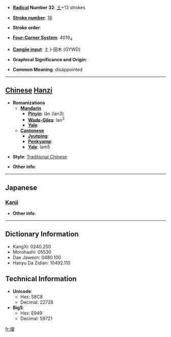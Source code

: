 * '''[[Wiktionary:Chinese radical index| Radical]] Number 32''': [[Wiktionary:Chinese radical index 土|土]]+13 strokes

* '''[[Wiktionary:Chinese total strokes index|Stroke number]]''': [[Wiktionary:Chinese total strokes index 16|16]]

* '''Stroke order''': 

* '''[[Wiktionary:Chinese four corner index|Four-Corner System]]''': 4019<sub>4</sub>

* '''[[Wiktionary:Chinese Cangjie index|Cangjie input]]''': 土卜田木 (GYWD)

* '''Graphical Significance and Origin''': 

* '''Common Meaning''': disappointed

----

== [[Chinese]] [[Hanzi]] ==

* '''Romanizations'''
** '''[[Mandarin]]'''
*** '''[[Pinyin]]''': lǎn (lan3)
*** '''[[Wade-Giles]]''': lan<sup>3</sup>
*** '''[[Yale]]''': 
** '''[[Cantonese]]'''
*** '''[[Jyutping]]''':
*** '''[[Penkyamp]]''': 
*** '''[[Yale]]''': lam5

* '''Style''': [[Traditional Chinese]] 

* '''Other info''': 

----

==Japanese==
===[[Kanji]]===
{{kanji|on readings=[[おん]] (on), [[らん]] (ran)
|kun readings=
}}

* '''Other info''':  

----

== Dictionary Information ==

* KangXi: 0240.250
* Morohashi: 05530
* Dae Jaweon: 0480.100
* Hanyu Da Zidian: 10492.110

== Technical Information ==

* '''Unicode''':
** Hex: 58C8
** Decimal: 22728
* '''Big5''':
** Hex: E949
** Decimal: 59721

[[fr:壈]]